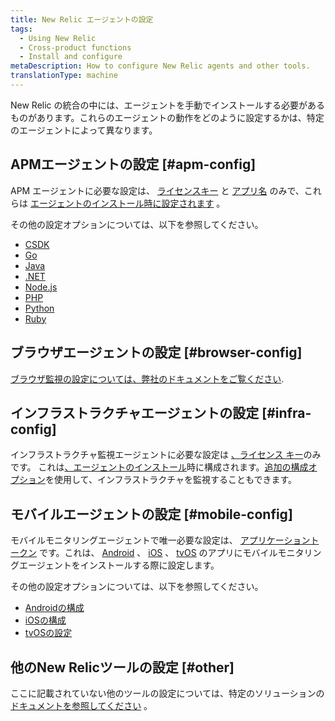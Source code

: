 ```yaml
---
title: New Relic エージェントの設定
tags:
  - Using New Relic
  - Cross-product functions
  - Install and configure
metaDescription: How to configure New Relic agents and other tools.
translationType: machine
---
```


[](https://newrelic.com/instant-observability/)New Relic の統合の中には、エージェントを手動でインストールする必要があるものがあります。これらのエージェントの動作をどのように設定するかは、特定のエージェントによって異なります。

## APMエージェントの設定 [#apm-config]

APM エージェントに必要な設定は、 [ライセンスキー](/docs/apis/intro-apis/new-relic-api-keys/#ingest-license-key) と [アプリ名](/docs/apm/new-relic-apm/installation-configuration/name-your-application) のみで、これらは [エージェントのインストール時に設定されます](/docs/agents/manage-apm-agents/installation/install-agent) 。

その他の設定オプションについては、以下を参照してください。

* [CSDK](/docs/agents/c-sdk/install-configure/c-sdk-configuration)
* [Go](/docs/agents/go-agent/instrumentation/go-agent-configuration)
* [Java](/docs/agents/java-agent/configuration/java-agent-configuration-config-file)
* [.NET](/docs/agents/net-agent/installation-configuration/net-agent-configuration)
* [Node.js](/docs/agents/nodejs-agent/installation-configuration/nodejs-agent-configuration)
* [PHP](/docs/agents/php-agent/configuration/php-agent-configuration)
* [Python](/docs/agents/python-agent/installation-configuration/python-agent-configuration)
* [Ruby](/docs/agents/ruby-agent/installation-configuration/ruby-agent-configuration)

## ブラウザエージェントの設定 [#browser-config]

[ブラウザ監視の設定については、弊社のドキュメントをご覧ください](/docs/browser/new-relic-browser/configuration).

## インフラストラクチャエージェントの設定 [#infra-config]

インフラストラクチャ監視エージェントに必要な設定は [、ライセンス キー](/docs/apis/intro-apis/new-relic-api-keys/#license-key)のみです。 これは[、エージェントのインストール](/docs/agents/manage-apm-agents/installation/install-agent)時に構成されます。[追加の構成オプション](/docs/infrastructure/new-relic-infrastructure/configuration/configure-infrastructure-agent)を使用して、インフラストラクチャを監視することもできます。

## モバイルエージェントの設定 [#mobile-config]

モバイルモニタリングエージェントで唯一必要な設定は、 [アプリケーショントークン](/docs/mobile-monitoring/new-relic-mobile/maintenance/viewing-your-application-token) です。これは、 [Android](/docs/mobile-monitoring/new-relic-mobile-android/get-started/introduction-new-relic-mobile-android) 、 [iOS](/docs/mobile-monitoring/new-relic-mobile-ios/get-started/introduction-new-relic-mobile-ios) 、 [tvOS](/docs/mobile-monitoring/new-relic-mobile-ios/tvos/tvos-installation-configuration) のアプリにモバイルモニタリングエージェントをインストールする際に設定します。

その他の設定オプションについては、以下を参照してください。

* [Androidの構成](/docs/mobile-monitoring/new-relic-mobile-android/api-guides/android-agent-configuration-feature-flags)
* [iOSの構成](/docs/mobile-monitoring/new-relic-mobile-ios/api-guides/ios-agent-configuration-feature-flags)
* [tvOSの設定](/docs/mobile-monitoring/new-relic-mobile-ios/tvos/tvos-installation-configuration)

## 他のNew Relicツールの設定 [#other]

ここに記載されていない他のツールの設定については、特定のソリューションの [ドキュメントを参照してください](https://newrelic.com/instant-observability/) 。